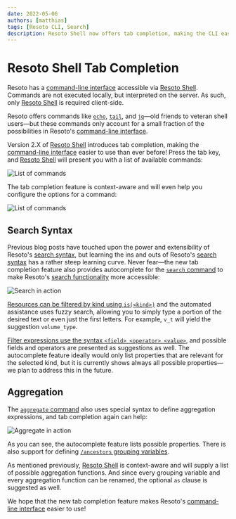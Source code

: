 ```yaml
---
date: 2022-05-06
authors: [matthias]
tags: [Resoto CLI, Search]
description: Resoto Shell now offers tab completion, making the CLI easier to use than ever before.
---
```


# Resoto Shell Tab Completion

Resoto has a [command-line interface](/docs/reference/cli) accessible via [Resoto Shell](/docs/reference/components/shell). Commands are not executed locally, but interpreted on the server. As such, only [Resoto Shell](/docs/reference/components/shell) is required client-side.

Resoto offers commands like [`echo`](/docs/reference/cli/miscellaneous-commands/echo), [`tail`](/docs/reference/cli/miscellaneous-commands/tail), and [`jq`](/docs/reference/cli/miscellaneous-commands/jq)—old friends to veteran shell users—but these commands only account for a small fraction of the possibilities in Resoto's [command-line interface](/docs/reference/cli).

Version 2.X of [Resoto Shell](/docs/reference/components/shell) introduces tab completion, making the [command-line interface](/docs/reference/cli) easier to use than ever before! Press the tab key, and [Resoto Shell](/docs/reference/components/shell) will present you with a list of available commands:

![List of commands](./img/list_of_commands.png)

<!--truncate-->

The tab completion feature is context-aware and will even help you configure the options for a command:

![List of commands](./img/jobs_add.png)

## Search Syntax

Previous blog posts have touched upon the power and extensibility of Resoto's [search syntax](/docs/reference/search), but learning the ins and outs of Resoto's [search syntax](/docs/reference/search) has a rather steep learning curve. Never fear—the new tab completion feature also provides autocomplete for the [`search` command](/docs/reference/cli/search-commands/search) to make Resoto's [search functionality](/docs/reference/search) more accessible:

![Search in action](./img/search.gif)

[Resources can be filtered by kind using `is(<kind>)`](/docs/reference/search/filters#selecting-nodes-by-kind) and the automated assistance uses fuzzy search, allowing you to simply type a portion of the desired text or even just the first letters. For example, `v_t` will yield the suggestion `volume_type`.

[Filter expressions use the syntax `<field> <operator> <value>`](/docs/reference/search/filters#selecting-nodes-by-predicate), and possible fields and operators are presented as suggestions as well. The autocomplete feature ideally would only list properties that are relevant for the selected kind, but it is currently shows always all possible properties—we plan to address this in the future.

## Aggregation

The [`aggregate` command](/docs/reference/cli/search-commands/aggregate) also uses special syntax to define aggregation expressions, and tab completion again can help:

![Aggregate in action](./img/aggregate.gif)

As you can see, the autocomplete feature lists possible properties. There is also support for defining [`/ancestors` grouping variables](/docs/reference/search/merging-nodes#ancestors-and-descendants).

As mentioned previously, [Resoto Shell](/docs/reference/components/shell) is context-aware and will supply a list of possible aggregation functions. And since every grouping variable and every aggregation function can be renamed, the optional `as` clause is suggested as well.

We hope that the new tab completion feature makes Resoto's [command-line interface](/docs/reference/cli) easier to use!

